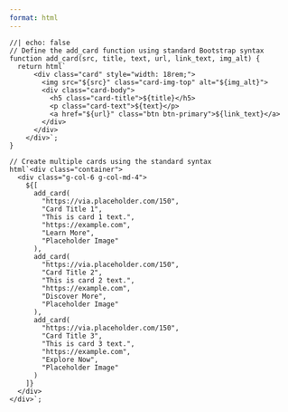 ```yaml
---
format: html
---
```




::: {.grid}
```ojs
//| echo: false
// Define the add_card function using standard Bootstrap syntax
function add_card(src, title, text, url, link_text, img_alt) {
  return html`
      <div class="card" style="width: 18rem;">
        <img src="${src}" class="card-img-top" alt="${img_alt}">
        <div class="card-body">
          <h5 class="card-title">${title}</h5>
          <p class="card-text">${text}</p>
          <a href="${url}" class="btn btn-primary">${link_text}</a>
        </div>
      </div>
    </div>`;
}

// Create multiple cards using the standard syntax
html`<div class="container">
  <div class="g-col-6 g-col-md-4">
    ${[
      add_card(
        "https://via.placeholder.com/150", 
        "Card Title 1", 
        "This is card 1 text.", 
        "https://example.com", 
        "Learn More", 
        "Placeholder Image"
      ),
      add_card(
        "https://via.placeholder.com/150", 
        "Card Title 2", 
        "This is card 2 text.", 
        "https://example.com", 
        "Discover More", 
        "Placeholder Image"
      ),
      add_card(
        "https://via.placeholder.com/150", 
        "Card Title 3", 
        "This is card 3 text.", 
        "https://example.com", 
        "Explore Now", 
        "Placeholder Image"
      )
    ]}
  </div>
</div>`;
```

:::